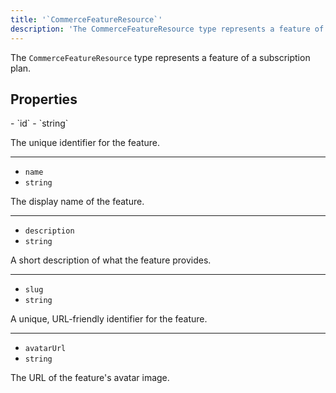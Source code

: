 ```yaml
---
title: '`CommerceFeatureResource`'
description: 'The CommerceFeatureResource type represents a feature of a subscription plan.'
---
```


<Include src="_partials/billing/api-experimental" />

The `CommerceFeatureResource` type represents a feature of a subscription plan.

## Properties

<Properties>
  - `id`
  - `string`

  The unique identifier for the feature.

  ---

  - `name`
  - `string`

  The display name of the feature.

  ---

  - `description`
  - `string`

  A short description of what the feature provides.

  ---

  - `slug`
  - `string`

  A unique, URL-friendly identifier for the feature.

  ---

  - `avatarUrl`
  - `string`

  The URL of the feature's avatar image.
</Properties>
